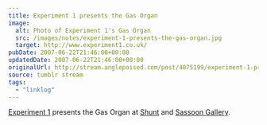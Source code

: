 ```yaml
---
title: Experiment 1 presents the Gas Organ
image:
  alt: Photo of Experiment 1's Gas Organ
  src: /images/notes/experiment-1-presents-the-gas-organ.jpg
  target: http://www.experiment1.co.uk/
pubDate: 2007-06-22T21:46:00+00:00
updatedDate: 2007-06-22T21:46:00+00:00
originalUrl: http://stream.anglepoised.com/post/4075199/experiment-1-presents-the-gas-organ-at-shunt-and
source: tumblr stream
tags:
  - "linklog"
---
```


[Experiment 1](http://www.experiment1.co.uk/) presents the Gas Organ at [Shunt](http://upcoming.yahoo.com/event/209962/) and [Sassoon Gallery](http://upcoming.yahoo.com/event/202583/).

